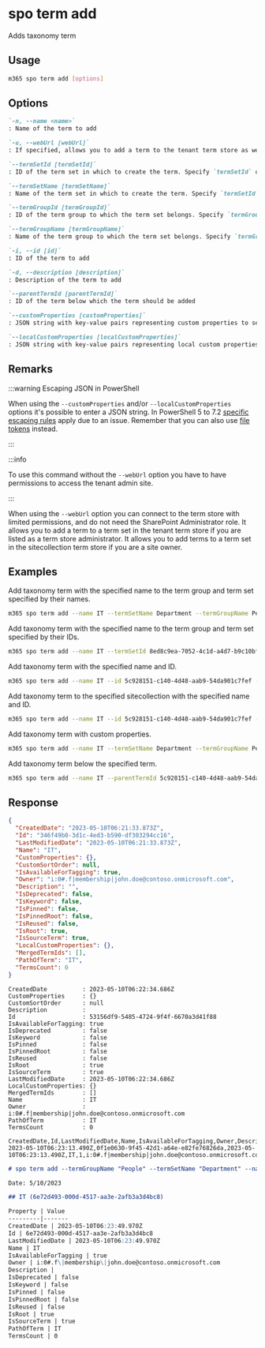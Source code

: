 
# spo term add

Adds taxonomy term

## Usage

```sh
m365 spo term add [options]
```

## Options

```md definition-list
`-n, --name <name>`
: Name of the term to add

`-u, --webUrl [webUrl]`
: If specified, allows you to add a term to the tenant term store as well as the sitecollection specific term store. Defaults to the tenant admin site.

`--termSetId [termSetId]`
: ID of the term set in which to create the term. Specify `termSetId` or `termSetName` but not both

`--termSetName [termSetName]`
: Name of the term set in which to create the term. Specify `termSetId` or `termSetName` but not both

`--termGroupId [termGroupId]`
: ID of the term group to which the term set belongs. Specify `termGroupId` or `termGroupName` but not both

`--termGroupName [termGroupName]`
: Name of the term group to which the term set belongs. Specify `termGroupId` or `termGroupName` but not both

`-i, --id [id]`
: ID of the term to add

`-d, --description [description]`
: Description of the term to add

`--parentTermId [parentTermId]`
: ID of the term below which the term should be added

`--customProperties [customProperties]`
: JSON string with key-value pairs representing custom properties to set on the term

`--localCustomProperties [localCustomProperties]`
: JSON string with key-value pairs representing local custom properties to set on the term
```

<Global />

## Remarks

:::warning Escaping JSON in PowerShell

When using the `--customProperties` and/or `--localCustomProperties` options it's possible to enter a JSON string. In PowerShell 5 to 7.2 [specific escaping rules](./../../../user-guide/using-cli.mdx#escaping-double-quotes-in-powershell) apply due to an issue. Remember that you can also use [file tokens](./../../../user-guide/using-cli.mdx#passing-complex-content-into-cli-options) instead.

:::
 
:::info

To use this command without the `--webUrl` option you have to have permissions to access the tenant admin site.

:::

When using the `--webUrl` option you can connect to the term store with limited permissions, and do not need the SharePoint Administrator role. It allows you to add a term to a term set in the tenant term store if you are listed as a term store administrator. It allows you to add terms to a term set in the sitecollection term store if you are a site owner.

## Examples

Add taxonomy term with the specified name to the term group and term set specified by their names.

```sh
m365 spo term add --name IT --termSetName Department --termGroupName People
```

Add taxonomy term with the specified name to the term group and term set specified by their IDs.

```sh
m365 spo term add --name IT --termSetId 8ed8c9ea-7052-4c1d-a4d7-b9c10bffea6f --termGroupId 5c928151-c140-4d48-aab9-54da901c7fef
```

Add taxonomy term with the specified name and ID.

```sh
m365 spo term add --name IT --id 5c928151-c140-4d48-aab9-54da901c7fef --termSetName Department --termGroupName People
```

Add taxonomy term to the specified sitecollection with the specified name and ID.

```sh
m365 spo term add --name IT --id 5c928151-c140-4d48-aab9-54da901c7fef --termSetName Department --termGroupName People --webUrl https://contoso.sharepoint.com/sites/project-x
```

Add taxonomy term with custom properties.

```sh
m365 spo term add --name IT --termSetName Department --termGroupName People --customProperties '{"Property": "Value"}'
```

Add taxonomy term below the specified term.

```sh
m365 spo term add --name IT --parentTermId 5c928151-c140-4d48-aab9-54da901c7fef --termGroupName People
```

## Response

<Tabs>
  <TabItem value="JSON">

  ```json
  {
    "CreatedDate": "2023-05-10T06:21:33.873Z",
    "Id": "346f49b0-3d1c-4ed3-b590-df303294cc16",
    "LastModifiedDate": "2023-05-10T06:21:33.873Z",
    "Name": "IT",
    "CustomProperties": {},
    "CustomSortOrder": null,
    "IsAvailableForTagging": true,
    "Owner": "i:0#.f|membership|john.doe@contoso.onmicrosoft.com",
    "Description": "",
    "IsDeprecated": false,
    "IsKeyword": false,
    "IsPinned": false,
    "IsPinnedRoot": false,
    "IsReused": false,
    "IsRoot": true,
    "IsSourceTerm": true,
    "LocalCustomProperties": {},
    "MergedTermIds": [],
    "PathOfTerm": "IT",
    "TermsCount": 0
  }
  ```

  </TabItem>
  <TabItem value="Text">

  ```text
  CreatedDate          : 2023-05-10T06:22:34.686Z
  CustomProperties     : {}
  CustomSortOrder      : null
  Description          :
  Id                   : 53156df9-5485-4724-9f4f-6670a3d41f88
  IsAvailableForTagging: true
  IsDeprecated         : false
  IsKeyword            : false
  IsPinned             : false
  IsPinnedRoot         : false
  IsReused             : false
  IsRoot               : true
  IsSourceTerm         : true
  LastModifiedDate     : 2023-05-10T06:22:34.686Z
  LocalCustomProperties: {}
  MergedTermIds        : []
  Name                 : IT
  Owner                : i:0#.f|membership|john.doe@contoso.onmicrosoft.com
  PathOfTerm           : IT
  TermsCount           : 0
  ```

  </TabItem>
  <TabItem value="CSV">

  ```csv
  CreatedDate,Id,LastModifiedDate,Name,IsAvailableForTagging,Owner,Description,IsDeprecated,IsKeyword,IsPinned,IsPinnedRoot,IsReused,IsRoot,IsSourceTerm,PathOfTerm,TermsCount
  2023-05-10T06:23:13.490Z,0f1e0630-9f45-42d1-a64e-e82fe76826da,2023-05-10T06:23:13.490Z,IT,1,i:0#.f|membership|john.doe@contoso.onmicrosoft.com,,,,,,,1,1,IT,0
  ```

  </TabItem>
  <TabItem value="Markdown">

  ```md
  # spo term add --termGroupName "People" --termSetName "Department" --name "IT"

  Date: 5/10/2023

  ## IT (6e72d493-000d-4517-aa3e-2afb3a3d4bc8)

  Property | Value
  ---------|-------
  CreatedDate | 2023-05-10T06:23:49.970Z
  Id | 6e72d493-000d-4517-aa3e-2afb3a3d4bc8
  LastModifiedDate | 2023-05-10T06:23:49.970Z
  Name | IT
  IsAvailableForTagging | true
  Owner | i:0#.f\|membership\|john.doe@contoso.onmicrosoft.com
  Description |
  IsDeprecated | false
  IsKeyword | false
  IsPinned | false
  IsPinnedRoot | false
  IsReused | false
  IsRoot | true
  IsSourceTerm | true
  PathOfTerm | IT
  TermsCount | 0
  ```

  </TabItem>
</Tabs>

